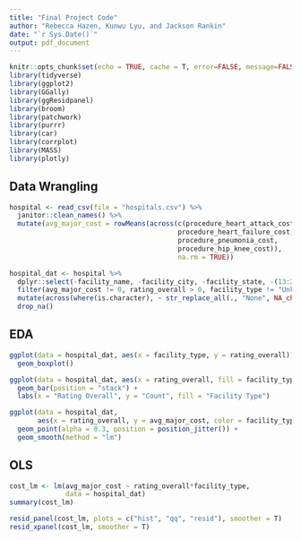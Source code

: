 ```yaml
---
title: "Final Project Code"
author: "Rebecca Hazen, Kunwu Lyu, and Jackson Rankin"
date: "`r Sys.Date()`"
output: pdf_document
---
```


```r
knitr::opts_chunk$set(echo = TRUE, cache = T, error=FALSE, message=FALSE, warning=FALSE)
library(tidyverse)
library(ggplot2)
library(GGally)
library(ggResidpanel)
library(broom)
library(patchwork)
library(purrr)
library(car)
library(corrplot)
library(MASS)
library(plotly)
```

## Data Wrangling

```r
hospital <- read_csv(file = "hospitals.csv") %>% 
  janitor::clean_names() %>% 
  mutate(avg_major_cost = rowMeans(across(c(procedure_heart_attack_cost, 
                                          procedure_heart_failure_cost, 
                                          procedure_pneumonia_cost, 
                                          procedure_hip_knee_cost)), 
                                          na.rm = TRUE))

hospital_dat <- hospital %>%
  dplyr::select(-facility_name, -facility_city, -facility_state, -(13:24)) %>%
  filter(avg_major_cost != 0, rating_overall > 0, facility_type != "Unknown") %>%
  mutate(across(where(is.character), ~ str_replace_all(., "None", NA_character_))) %>% 
  drop_na()
```

## EDA

```r
ggplot(data = hospital_dat, aes(x = facility_type, y = rating_overall)) + 
  geom_boxplot()

ggplot(data = hospital_dat, aes(x = rating_overall, fill = facility_type)) +
  geom_bar(position = "stack") +
  labs(x = "Rating Overall", y = "Count", fill = "Facility Type")

ggplot(data = hospital_dat, 
       aes(x = rating_overall, y = avg_major_cost, color = facility_type)) + 
  geom_point(alpha = 0.3, position = position_jitter()) +
  geom_smooth(method = "lm")
```

## OLS

```r
cost_lm <- lm(avg_major_cost ~ rating_overall*facility_type, 
              data = hospital_dat)
summary(cost_lm)

resid_panel(cost_lm, plots = c("hist", "qq", "resid"), smoother = T)
resid_xpanel(cost_lm, smoother = T)
```

